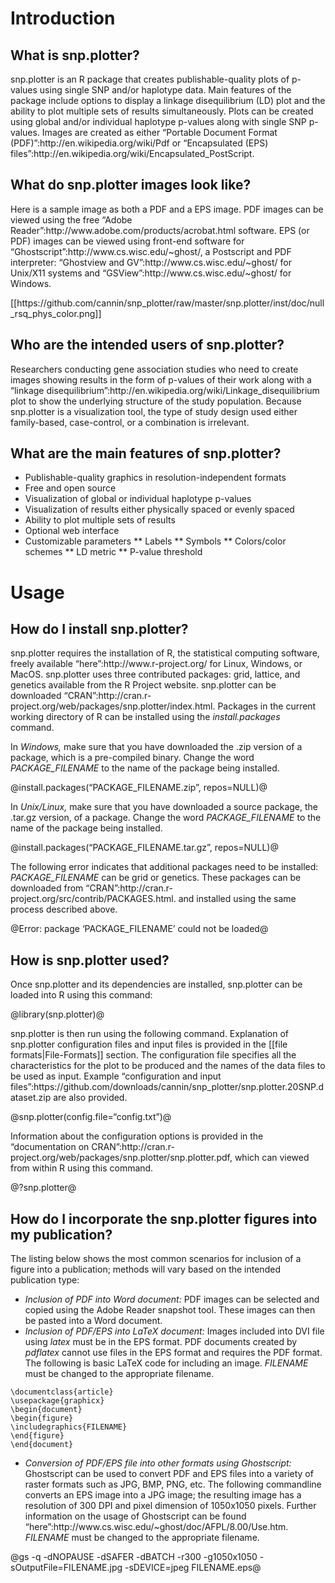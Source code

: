 # Introduction

## What is snp.plotter? 

snp.plotter is an R package that creates publishable-quality plots of p-values using single SNP and/or haplotype data. Main features of the package include options to display a linkage disequilibrium (LD) plot and the ability to plot multiple sets of results simultaneously. Plots can be created using global and/or individual haplotype p-values along with single SNP p-values. Images are created as either "Portable Document Format (PDF)":http://en.wikipedia.org/wiki/Pdf or "Encapsulated (EPS) files":http://en.wikipedia.org/wiki/Encapsulated_PostScript.

## What do snp.plotter images look like?

Here is a sample image as both a PDF and a EPS image. PDF images can be viewed using the free "Adobe Reader":http://www.adobe.com/products/acrobat.html software. EPS (or PDF) images can be viewed using front-end software for "Ghostscript":http://www.cs.wisc.edu/~ghost/, a Postscript and PDF interpreter: "Ghostview and GV":http://www.cs.wisc.edu/~ghost/ for Unix/X11 systems and "GSView":http://www.cs.wisc.edu/~ghost/ for Windows.  

[[https://github.com/cannin/snp_plotter/raw/master/snp.plotter/inst/doc/null_rsq_phys_color.png]]

## Who are the intended users of snp.plotter?

Researchers conducting gene association studies who need to create images showing results in the form of p-values of their work along with a "linkage disequilibrium":http://en.wikipedia.org/wiki/Linkage_disequilibrium plot to show the underlying structure of the study population. Because snp.plotter is a visualization tool, the type of study design used either family-based, case-control, or a combination is irrelevant.

## What are the main features of snp.plotter?

* Publishable-quality graphics in resolution-independent formats
* Free and open source
* Visualization of global or individual haplotype p-values
* Visualization of results either physically spaced or evenly spaced
* Ability to plot multiple sets of results
* Optional web interface
* Customizable parameters
** Labels
** Symbols
** Colors/color schemes
** LD metric
** P-value threshold

# Usage

## How do I install snp.plotter?

snp.plotter requires the installation of R, the statistical computing software, freely available "here":http://www.r-project.org/ for Linux, Windows, or MacOS. snp.plotter uses three contributed packages: grid, lattice, and genetics available from the R Project website. snp.plotter can be downloaded "CRAN":http://cran.r-project.org/web/packages/snp.plotter/index.html. Packages in the current working directory of R can be installed using the *install.packages* command.

In *Windows,* make sure that you have downloaded the .zip version of a package, which is a pre-compiled binary. Change the word *PACKAGE_FILENAME* to the name of the package being installed.

@install.packages("PACKAGE_FILENAME.zip", repos=NULL)@

In *Unix/Linux,* make sure that you have downloaded a source package, the .tar.gz version, of a package. Change the word *PACKAGE_FILENAME* to the name of the package being installed.

@install.packages("PACKAGE_FILENAME.tar.gz", repos=NULL)@

The following error indicates that additional packages need to be installed: *PACKAGE_FILENAME* can be grid or genetics. These packages can be downloaded from "CRAN":http://cran.r-project.org/src/contrib/PACKAGES.html. and installed using the same process described above.

@Error: package 'PACKAGE_FILENAME' could not be loaded@

## How is snp.plotter used?

Once snp.plotter and its dependencies are installed, snp.plotter can be loaded into R using this command:

@library(snp.plotter)@

snp.plotter is then run using the following command. Explanation of snp.plotter configuration files and input files is provided in the [[file formats|File-Formats]] section. The configuration file specifies all the characteristics for the plot to be produced and the names of the data files to be used as input. Example "configuration and input files":https://github.com/downloads/cannin/snp_plotter/snp.plotter.20SNP.dataset.zip are also provided.

@snp.plotter(config.file="config.txt")@

Information about the configuration options is provided in the "documentation on CRAN":http://cran.r-project.org/web/packages/snp.plotter/snp.plotter.pdf, which can viewed from within R using this command.

@?snp.plotter@

## How do I incorporate the snp.plotter figures into my publication?

The listing below shows the most common scenarios for inclusion of a figure into a publication; methods will vary based on the intended publication type:

* *Inclusion of PDF into Word document:* PDF images can be selected and copied using the Adobe Reader snapshot tool. These images can then be pasted into a Word document.
* *Inclusion of PDF/EPS into LaTeX document:* Images included into DVI file using *latex* must be in the EPS format. PDF documents created by *pdflatex* cannot use files in the EPS format and requires the PDF format. The following is basic LaTeX code for including an image. *FILENAME* must be changed to the appropriate filename.

<pre><code>\documentclass{article}
\usepackage{graphicx}
\begin{document}
\begin{figure}
\includegraphics{FILENAME}
\end{figure}
\end{document}
</code></pre>

* *Conversion of PDF/EPS file into other formats using Ghostscript:* Ghostscript can be used to convert PDF and EPS files into a variety of raster formats such as JPG, BMP, PNG, etc. The following commandline converts an EPS image into a JPG image; the resulting image has a resolution of 300 DPI and pixel dimension of 1050x1050 pixels. Further information on the usage of Ghostscript can be found "here":http://www.cs.wisc.edu/~ghost/doc/AFPL/8.00/Use.htm. *FILENAME* must be changed to the appropriate filename.

@gs -q -dNOPAUSE -dSAFER -dBATCH -r300 -g1050x1050 -sOutputFile=FILENAME.jpg -sDEVICE=jpeg FILENAME.eps@
 
 
 